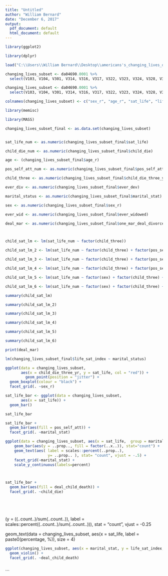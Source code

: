 ```yaml
---
title: "Untitled"
author: "William Bernard"
date: "December 6, 2017"
output:
  pdf_document: default
  html_document: default
---
```


```r
library(ggplot2)

library(dplyr)

load("C:\\Users\\William Bernard\\Desktop\\americans's_changing_lives_data_set\\ICPSR_04690\\DS0001\\04690-0001-Data.rda")

changing_lives_subset <- da04690.0001 %>% 
  select(V103, V104, V301, V314, V316, V317, V322, V323, V324, V328, V329, V330, V331, V332, V401, V416, V419, V420, V425, V429, V440, V441, V445, V446, V534, V613, V701, V706, V709, V710, V711, V732, V735, V934,V1002, V1006, V1007, V1009, V1010, V1022, V1501, V1504, V1505, V1508, V1520, V1524, V1601, V1602, V1603, V1605, V1609, V1619, V2024, V2027, V2029, V2033, V2200, V2308, V2309, V2310)

changing_lives_subset <- da04690.0001 %>% 
  select(V103, V104, V301, V314, V316, V317, V322, V323, V324, V328, V329, V330, V331, V332, V401, V416, V419, V420, V425, V429, V440, V441, V445, V446, V534, V613, V701, V706, V709, V710, V711, V732, V735, V934,V1002, V1006, V1007, V1009, V1010, V1022, V1501, V1504, V1505, V1508, V1520, V1524, V1601, V1602, V1603, V1605, V1609, V1619, V2024, V2027, V2029, V2033, V2200, V2308, V2309, V2310)

colnames(changing_lives_subset) <- c("sex_r", "age_r", "sat_life", "life_could_happier", "look_back_sat", "no_change_life", "sat_home", "sat_neighborhood", "safe_attack", "pos_self_att", "think_am_good", "feel_am_failure", "can_do_any", "pushed_around", "marital_stat", "one_mar_deal_death_spouse" ,"one_mar_deal_divorce", "times_widowed", "times_divorce", "two_plus_mar_deal_divorce", "child_die", "num_child_die", "child_death_unexp", "deal_child_death", "deal_death_parent", "deal_spouse_die", "ever_widowed", "death_unexp", "wid_sui_murd", "fatal_illness", "how_rec_death", "things_happen", "stronger_person", "see_psych", "felt_dep", "was_happy", "felt_lonely", "no_knows_well", "enjoyed_life", "event_cause_dep", "phys_attack", "deal_phys_attack", "life_threat_ill", "deal_ill", "lost_job_three_yr", "deal_job_loss", "accept_bad", "die_when_time", "part_god_plan", "bad_meant_be", "entitled_good_fut", "rew_afterlife", "widowed_y_n", "deal_death_sp_one_plus_mar", "ever_dev", "deal_dev", "life_sat_index", "child_die_three_yr", "assult_three_yr", "ill_threat_three_yr")

library(memisc)

library(MASS)

changing_lives_subset_final <- as.data.set(changing_lives_subset)



```

```r
sat_life_num <- as.numeric(changing_lives_subset_final$sat_life)

child_die_num <- as.numeric(changing_lives_subset_final$child_die)

age <- (changing_lives_subset_final$age_r)

pos_self_att_num <- as.numeric(changing_lives_subset_final$pos_self_att)

child_three <- as.numeric(changing_lives_subset_final$child_die_three_yr)

ever_div <- as.numeric(changing_lives_subset_final$ever_dev)

marital_status <- as.numeric(changing_lives_subset_final$marital_stat)

sex <- as.numeric(changing_lives_subset_final$sex_r)

ever_wid <- as.numeric(changing_lives_subset_final$ever_widowed)

deal_mar <- as.numeric(changing_lives_subset_final$one_mar_deal_divorce)



child_sat_lm <- lm(sat_life_num ~ factor(child_three))

child_sat_lm_2 <- lm(sat_life_num ~ factor(child_three) + factor(pos_self_att_num))

child_sat_lm_3 <- lm(sat_life_num ~ factor(child_three) + factor(pos_self_att_num) + factor(ever_div))

child_sat_lm_4 <- lm(sat_life_num ~ factor(child_three) + factor(pos_self_att_num) + factor(ever_div) + factor(marital_status))

child_sat_lm_5 <- lm(sat_life_num ~ factor(sex) + factor(child_three) + factor(pos_self_att_num) + factor(ever_div) + factor(marital_status))

child_sat_lm_6 <- lm(sat_life_num ~ factor(sex) + factor(child_three) + factor(pos_self_att_num) + factor(ever_div) + factor(marital_status))

summary(child_sat_lm)

summary(child_sat_lm_2)

summary(child_sat_lm_3)

summary(child_sat_lm_4)

summary(child_sat_lm_5)

summary(child_sat_lm_6)

print(deal_mar)
```


```r
lm(changing_lives_subset_final$life_sat_index ~ marital_status)

```


```r


ggplot(data = changing_lives_subset,
       aes(x = child_die_three_yr, y = sat_life, col = "red")) + 
         geom_point(position = "jitter") +
  geom_boxplot(colour = "black") +
  facet_grid(. ~sex_r)

sat_life_bar <- ggplot(data = changing_lives_subset,
       aes(x = sat_life)) +
  geom_bar()

sat_life_bar

```

```r

sat_life_bar + 
  geom_bar(aes(fill = pos_self_att)) +
  facet_grid(. ~marital_stat)


``` 


```r

ggplot(data = changing_lives_subset, aes(x = sat_life,  group = marital_stat)) +
    geom_bar(aes(y = ..prop.., fill = factor(..x..)), stat="count") +
    geom_text(aes( label = scales::percent(..prop..),
                   y= ..prop.. ), stat= "count", vjust = -.5) +
    facet_grid(~marital_stat) +
    scale_y_continuous(labels=percent)



sat_life_bar + 
  geom_bar(aes(fill = deal_child_death)) +
  facet_grid(. ~child_die)






```


(y = ((..count..)/sum(..count..)), label = scales::percent((..count..)/sum(..count..))), stat = "count", vjust = -0.25


   geom_text(data = changing_lives_subset, aes(x = sat_life, label = paste0(percentage, %)), size = 4)


```r

ggplot(changing_lives_subset, aes(x = marital_stat, y = life_sat_index, fill = child_die_three_yr)) +
  geom_violin() +
  facet_grid(. ~deal_child_death)



```

















```